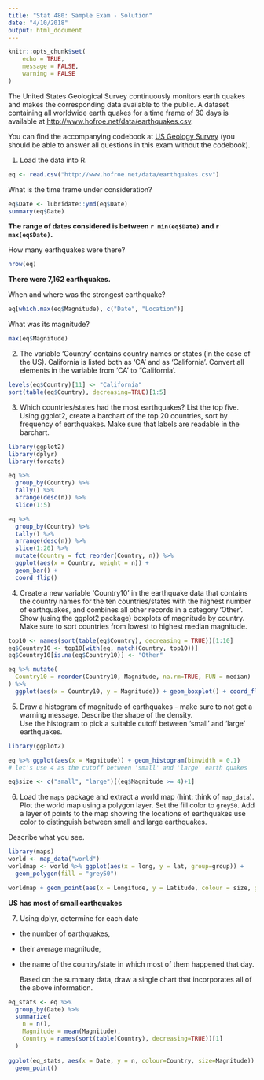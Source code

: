 ```yaml
---
title: "Stat 480: Sample Exam - Solution"
date: "4/10/2018"
output: html_document
---
```


```r
knitr::opts_chunk$set(
	echo = TRUE,
	message = FALSE,
	warning = FALSE
)
```

The United States Geological Survey continuously monitors earth quakes and makes the corresponding data available to the public. 
A dataset containing all worldwide earth quakes  for a time frame of 30 days is available at <a href="http://www.hofroe.net/data/earthquakes.csv">http://www.hofroe.net/data/earthquakes.csv</a>.

You can find the accompanying codebook at <a href="http://earthquake.usgs.gov/earthquakes/feed/v1.0/csv.php">US Geology Survey</a> (you should be able to answer all questions in this exam without the codebook). 

1. Load the data into R.  

```r
eq <- read.csv("http://www.hofroe.net/data/earthquakes.csv")
```


What is the time frame under consideration? 

```r
eq$Date <- lubridate::ymd(eq$Date)
summary(eq$Date)
```

**The range of dates considered is between `r min(eq$Date)` and `r max(eq$Date)`.** 

How many earthquakes were there?

```r
nrow(eq)
```

**There were 7,162 earthquakes.**


When and where was the strongest earthquake? 

```r
eq[which.max(eq$Magnitude), c("Date", "Location")]
```


What was its magnitude?

```r
max(eq$Magnitude)
```


2. The variable 'Country' contains country names or states (in the case of the US). California is listed both as 'CA' and as 'California'. Convert all elements in the variable from 'CA' to "California'. 

```r
levels(eq$Country)[11] <- "California"
sort(table(eq$Country), decreasing=TRUE)[1:5]
```

3. Which countries/states had the most earthquakes? List the top five. Using ggplot2, create a barchart of the top 20 countries, sort by frequency of earthquakes. 	Make sure that labels are readable in the barchart.

```r
library(ggplot2)
library(dplyr)
library(forcats)

eq %>% 
  group_by(Country) %>% 
  tally() %>% 
  arrange(desc(n)) %>% 
  slice(1:5)

eq %>% 
  group_by(Country) %>% 
  tally() %>% 
  arrange(desc(n)) %>% 
  slice(1:20) %>% 
  mutate(Country = fct_reorder(Country, n)) %>%
  ggplot(aes(x = Country, weight = n)) + 
  geom_bar() + 
  coord_flip()
```

4. Create a new variable 'Country10' in the earthquake data that contains the country names  for the  ten countries/states with the highest number of earthquakes, and combines all other records in a category 'Other'. <br>
Show (using the ggplot2 package) boxplots of magnitude by country. Make sure to sort countries from lowest to highest median magnitude.

```r
top10 <- names(sort(table(eq$Country), decreasing = TRUE))[1:10]
eq$Country10 <- top10[with(eq, match(Country, top10))]
eq$Country10[is.na(eq$Country10)] <- "Other"

eq %>% mutate(
  Country10 = reorder(Country10, Magnitude, na.rm=TRUE, FUN = median)
) %>%
  ggplot(aes(x = Country10, y = Magnitude)) + geom_boxplot() + coord_flip()
```

5.	Draw a histogram of magnitude of earthquakes - make sure to not get a warning message.
	Describe the shape of the density. <br>
	Use the histogram to pick a suitable cutoff between 'small' and 'large' earthquakes. 
```r
library(ggplot2)

eq %>% ggplot(aes(x = Magnitude)) + geom_histogram(binwidth = 0.1)
# let's use 4 as the cutoff between 'small' and 'large' earth quakes

eq$size <- c("small", "large")[(eq$Magnitude >= 4)+1]
```

6. Load the `maps` package and extract a world map (hint: think of `map_data`). Plot the world map using a polygon layer. Set the fill color to `grey50`.
Add a layer of points to the map showing the locations of earthquakes use color to distinguish between small and large earthquakes.

Describe what you see.

```r
library(maps)
world <- map_data("world")
worldmap <- world %>% ggplot(aes(x = long, y = lat, group=group)) + 
  geom_polygon(fill = "grey50") 

worldmap + geom_point(aes(x = Longitude, y = Latitude, colour = size, group=1), data = eq)
```

**US has most of small earthquakes**


7. Using dplyr, determine for each date

- the number of earthquakes, 
- their average magnitude, 
- the name of the country/state in which most of them happened that day. 

  Based on the summary data, draw a single chart that incorporates all of the above information.

```r
eq_stats <- eq %>% 
  group_by(Date) %>% 
  summarize(
    n = n(),
    Magnitude = mean(Magnitude),
    Country = names(sort(table(Country), decreasing=TRUE))[1]
  )
 
ggplot(eq_stats, aes(x = Date, y = n, colour=Country, size=Magnitude)) + 
  geom_point()
```
